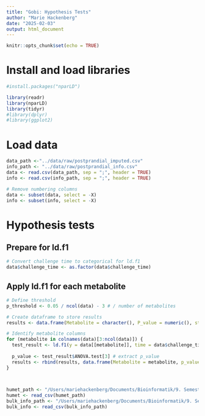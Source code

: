 ```yaml
---
title: "Gobi: Hypothesis Tests"
author: "Marie Hackenberg"
date: "2025-02-03"
output: html_document
---
```


```r
knitr::opts_chunk$set(echo = TRUE)
```

# Install and load libraries
```r
#install.packages("nparLD")

library(readr)
library(nparLD)
library(tidyr)
#library(dplyr)
#library(ggplot2)

```

# Load data
```r
data_path <-"../data/raw/postprandial_imputed.csv"
info_path <- "../data/raw/postprandial_info.csv"
data <- read.csv(data_path, sep = ";", header = TRUE)
info <- read.csv(info_path, sep = ";", header = TRUE)

# Remove numbering columns
data <- subset(data, select = -X)
info <- subset(info, select = -X)
```

# Hypothesis tests

## Prepare for ld.f1
```r
# Convert challenge time to categorical for ld.f1
data$challenge_time <- as.factor(data$challenge_time)
```

## Apply ld.f1 for each metabolite
```r
# Define threshold
p_threshold <- 0.05 / ncol(data) - 3 # / number of metabolites

# Create dataframe to store results
results <- data.frame(Metabolite = character(), P_value = numeric(), stringsAsFactors = FALSE)

# Identify metabolite columns
for (metabolite in colnames(data)[3:ncol(data)]) {
  test_result <- ld.f1(y = data[[metabolite]], time = data$challenge_time, subject = data$subject)
  
  p_value <- test_result$ANOVA.test[3] # extract p_value
  results <- rbind(results, data.frame(Metabolite = metabolite, p_value = p_value))
}
  
```

```r
```


```r
humet_path <- "/Users/mariehackenberg/Documents/Bioinformatik/9. Semester (WS24:25)/Gobi/humet_data.csv" #Marie
humet <- read_csv(humet_path)
bulk_info_path <- "/Users/mariehackenberg/Documents/Bioinformatik/9. Semester (WS24:25)/Gobi/humet_info.csv" #Marie
bulk_info <- read_csv(bulk_info_path)
```


```r
```


```r
```